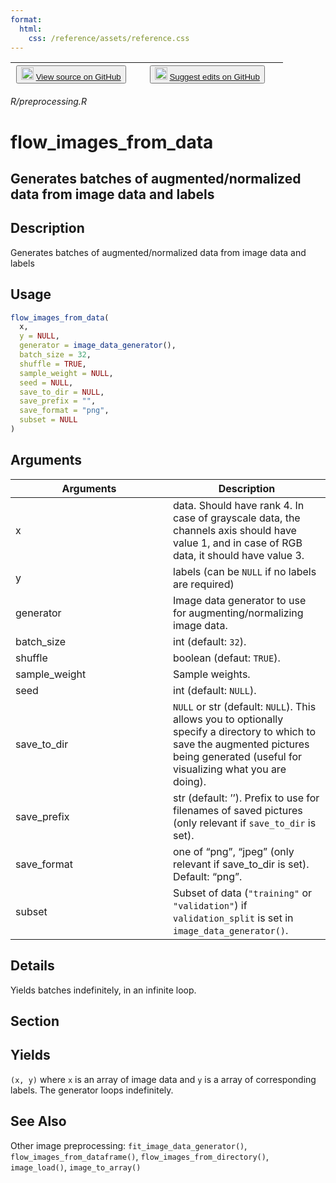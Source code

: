 ```yaml
---
format:
  html:
    css: /reference/assets/reference.css
---
```


| <button class="button"> ![](/reference/assets/GitHub-Mark-32px.png){width="20"} [View source on GitHub](https://github.com/rstudio/keras//blob/main/R/preprocessing.R) </button> | <button class="button"> ![](/reference/assets/GitHub-Mark-32px.png){width="20"} [Suggest edits on GitHub](https://github.com/rstudio/keras//edit/main/R/preprocessing.R) </button> |
|:------------------------------:|:--------------------------------------:|

*R/preprocessing.R*

# flow_images_from_data

## Generates batches of augmented/normalized data from image data and labels

## Description
Generates batches of augmented/normalized data from image data and labels 


## Usage
```r
flow_images_from_data( 
  x, 
  y = NULL, 
  generator = image_data_generator(), 
  batch_size = 32, 
  shuffle = TRUE, 
  sample_weight = NULL, 
  seed = NULL, 
  save_to_dir = NULL, 
  save_prefix = "", 
  save_format = "png", 
  subset = NULL 
) 
```

## Arguments
|Arguments|Description|
|---|---|
| x | data. Should have rank 4. In case of grayscale data, the channels axis should have value 1, and in case of RGB data, it should have value 3. |
| y | labels (can be `NULL` if no labels are required) |
| generator | Image data generator to use for augmenting/normalizing image data. |
| batch_size | int (default: `32`). |
| shuffle | boolean (defaut: `TRUE`). |
| sample_weight | Sample weights. |
| seed | int (default: `NULL`). |
| save_to_dir | `NULL` or str (default: `NULL`). This allows you to optionally specify a directory to which to save the augmented pictures being generated (useful for visualizing what you are doing). |
| save_prefix | str (default: ''). Prefix to use for filenames of saved pictures (only relevant if `save_to_dir` is set). |
| save_format | one of "png", "jpeg" (only relevant if save_to_dir is set). Default: "png". |
| subset | Subset of data (`"training"` or `"validation"`) if `validation_split` is set in `image_data_generator()`. |

## Details
Yields batches indefinitely, in an infinite loop. 

## Section

## Yields

 `(x, y)` where `x` is an array of image data and `y` is a array of corresponding labels. The generator loops indefinitely. 




## See Also
Other image preprocessing:  `fit_image_data_generator()`, `flow_images_from_dataframe()`, `flow_images_from_directory()`, `image_load()`, `image_to_array()`

